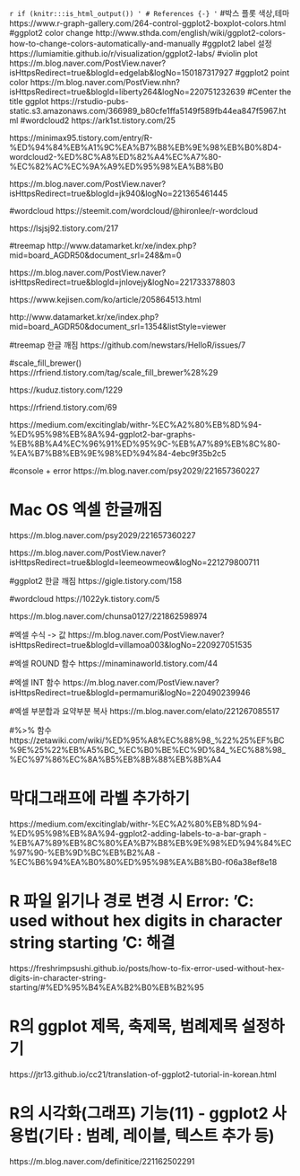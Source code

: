 `r if (knitr:::is_html_output()) '
# References {-}
'`
#박스 플롯 색상,테마
https://www.r-graph-gallery.com/264-control-ggplot2-boxplot-colors.html
#ggplot2 color change
http://www.sthda.com/english/wiki/ggplot2-colors-how-to-change-colors-automatically-and-manually
#ggplot2 label 설정
https://lumiamitie.github.io/r/visualization/ggplot2-labs/
#violin plot 
https://m.blog.naver.com/PostView.naver?isHttpsRedirect=true&blogId=edgelab&logNo=150187317927
#ggplot2 point color
https://m.blog.naver.com/PostView.nhn?isHttpsRedirect=true&blogId=liberty264&logNo=220751232639
#Center the title ggplot
https://rstudio-pubs-static.s3.amazonaws.com/366989_b80cfe1ffa5149f589fb44ea847f5967.html
#wordcloud2
https://ark1st.tistory.com/25

https://minimax95.tistory.com/entry/R-%ED%94%84%EB%A1%9C%EA%B7%B8%EB%9E%98%EB%B0%8D4-wordcloud2-%ED%8C%A8%ED%82%A4%EC%A7%80-%EC%82%AC%EC%9A%A9%ED%95%98%EA%B8%B0

https://m.blog.naver.com/PostView.naver?isHttpsRedirect=true&blogId=jk940&logNo=221365461445

#wordcloud
https://steemit.com/wordcloud/@hironlee/r-wordcloud

https://lsjsj92.tistory.com/217

#treemap
http://www.datamarket.kr/xe/index.php?mid=board_AGDR50&document_srl=248&m=0

https://m.blog.naver.com/PostView.naver?isHttpsRedirect=true&blogId=jnlovejy&logNo=221733378803

https://www.kejisen.com/ko/article/205864513.html

http://www.datamarket.kr/xe/index.php?mid=board_AGDR50&document_srl=1354&listStyle=viewer

#treemap 한글 깨짐
https://github.com/newstars/HelloR/issues/7

#scale_fill_brewer()
https://rfriend.tistory.com/tag/scale_fill_brewer%28%29

https://kuduz.tistory.com/1229

https://rfriend.tistory.com/69

https://medium.com/excitinglab/withr-%EC%A2%80%EB%8D%94-%ED%95%98%EB%8A%94-ggplot2-bar-graphs-%EB%8B%A4%EC%96%91%ED%95%9C-%EB%A7%89%EB%8C%80-%EA%B7%B8%EB%9E%98%ED%94%84-4ebc9f35b2c5

#console + error
https://m.blog.naver.com/psy2029/221657360227

# Mac OS 엑셀 한글깨짐
https://m.blog.naver.com/psy2029/221657360227

https://m.blog.naver.com/PostView.naver?isHttpsRedirect=true&blogId=leemeowmeow&logNo=221279800711

#ggplot2 한글 깨짐
https://gigle.tistory.com/158

#wordcloud
https://1022yk.tistory.com/5

https://m.blog.naver.com/chunsa0127/221862598974

#엑셀 수식 -> 값
https://m.blog.naver.com/PostView.naver?isHttpsRedirect=true&blogId=villamoa003&logNo=220927051535

#엑셀 ROUND 함수
https://minaminaworld.tistory.com/44

#엑셀 INT 함수
https://m.blog.naver.com/PostView.naver?isHttpsRedirect=true&blogId=permamuri&logNo=220490239946

#엑셀 부분합과 요약부분 복사
https://m.blog.naver.com/elato/221267085517

#%>% 함수
https://zetawiki.com/wiki/%ED%95%A8%EC%88%98_%22%25%EF%BC%9E%25%22%EB%A5%BC_%EC%B0%BE%EC%9D%84_%EC%88%98_%EC%97%86%EC%8A%B5%EB%8B%88%EB%8B%A4

# 막대그래프에 라벨 추가하기
https://medium.com/excitinglab/withr-%EC%A2%80%EB%8D%94-%ED%95%98%EB%8A%94-ggplot2-adding-labels-to-a-bar-graph
-%EB%A7%89%EB%8C%80%EA%B7%B8%EB%9E%98%ED%94%84%EC%97%90-%EB%9D%BC%EB%B2%A8
-%EC%B6%94%EA%B0%80%ED%95%98%EA%B8%B0-f06a38ef8e18

# R 파일 읽기나 경로 변경 시 Error: 'C:\U' used without hex digits in character string starting 'C:\U' 해결
https://freshrimpsushi.github.io/posts/how-to-fix-error-used-without-hex-digits-in-character-string-starting/#%ED%95%B4%EA%B2%B0%EB%B2%95

# R의 ggplot 제목, 축제목, 범례제목 설정하기

https://jtr13.github.io/cc21/translation-of-ggplot2-tutorial-in-korean.html

# R의 시각화(그래프) 기능(11) - ggplot2 사용법(기타 : 범례, 레이블, 텍스트 추가 등)
https://m.blog.naver.com/definitice/221162502291

